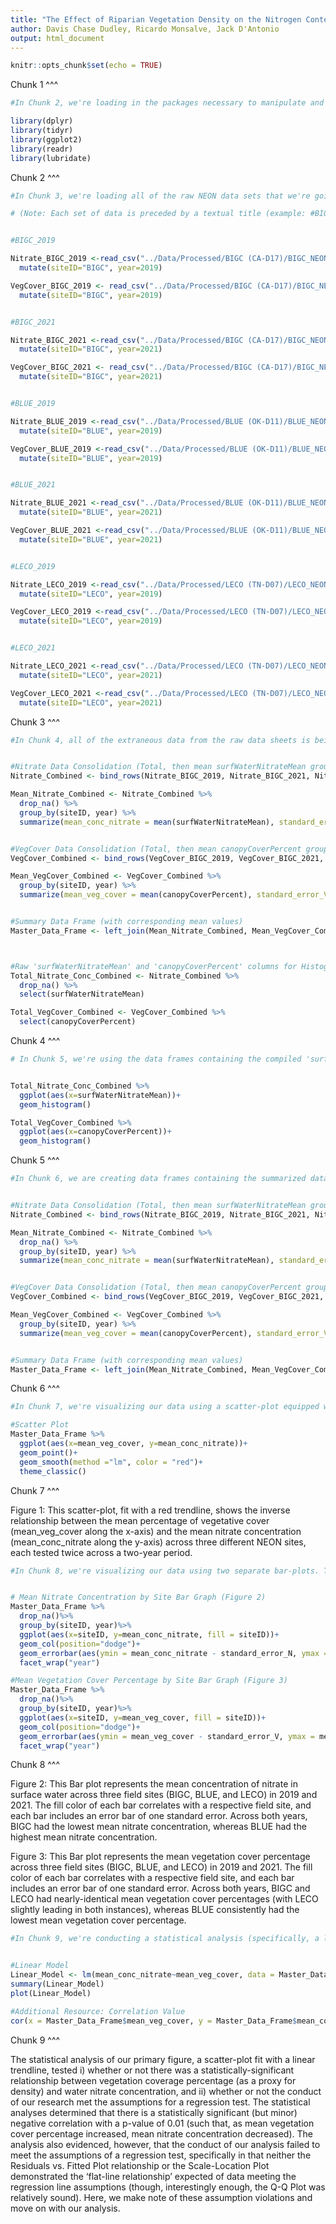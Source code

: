 ```yaml
---
title: "The Effect of Riparian Vegetation Density on the Nitrogen Content of Surface Water"
author: Davis Chase Dudley, Ricardo Monsalve, Jack D'Antonio
output: html_document
---
```


```r
knitr::opts_chunk$set(echo = TRUE)
```
Chunk 1 ^^^


```r

#In Chunk 2, we're loading in the packages necessary to manipulate and process our data for further analysis.

library(dplyr)
library(tidyr)
library(ggplot2)
library(readr)
library(lubridate)

```
Chunk 2 ^^^


```r

#In Chunk 3, we're loading all of the raw NEON data sets that we're going to be using in our project, so that they're immediately accessible and available within the .rmd. Additionally, we're tagging each with an appropriate siteID (derived from the NEON site wherein the data was collected) and a year (derived from the year within which the data was collected). 

# (Note: Each set of data is preceded by a textual title (example: #BIGC_2019) to facilitate any necessary navigation).


#BIGC_2019

Nitrate_BIGC_2019 <-read_csv("../Data/Processed/BIGC (CA-D17)/BIGC_NEON_nitrate-surfacewater/NEON.D17.BIGC.DP1.20033.001.102.100.015.NSW_15_minute.2019-07.basic.20221201T190523Z.csv") %>% 
  mutate(siteID="BIGC", year=2019)

VegCover_BIGC_2019 <- read_csv("../Data/Processed/BIGC (CA-D17)/BIGC_NEON_cover-veg-riparian/NEON.D17.BIGC.DP1.20191.001.rip_percentComposition.2019-07.basic.20230112T002213Z.csv") %>% 
  mutate(siteID="BIGC", year=2019)


#BIGC_2021

Nitrate_BIGC_2021 <-read_csv("../Data/Processed/BIGC (CA-D17)/BIGC_NEON_nitrate-surfacewater/NEON.D17.BIGC.DP1.20033.001.102.100.015.NSW_15_minute.2021-08.basic.20221201T175835Z.csv") %>% 
  mutate(siteID="BIGC", year=2021)

VegCover_BIGC_2021 <- read_csv("../Data/Processed/BIGC (CA-D17)/BIGC_NEON_cover-veg-riparian/NEON.D17.BIGC.DP1.20191.001.rip_percentComposition.2021-08.basic.20230112T001807Z.csv") %>% 
  mutate(siteID="BIGC", year=2021)


#BLUE_2019

Nitrate_BLUE_2019 <-read_csv("../Data/Processed/BLUE (OK-D11)/BLUE_NEON_nitrate-surfacewater/NEON.D11.BLUE.DP1.20033.001.112.100.015.NSW_15_minute.2019-06.basic.20221201T045009Z.csv") %>% 
  mutate(siteID="BLUE", year=2019)

VegCover_BLUE_2019 <-read_csv("../Data/Processed/BLUE (OK-D11)/BLUE_NEON_cover-veg-riparian/NEON.D11.BLUE.DP1.20191.001.rip_percentComposition.2019-06.basic.20230112T002006Z.csv") %>% 
  mutate(siteID="BLUE", year=2019)


#BLUE_2021

Nitrate_BLUE_2021 <-read_csv("../Data/Processed/BLUE (OK-D11)/BLUE_NEON_nitrate-surfacewater/NEON.D11.BLUE.DP1.20033.001.112.100.015.NSW_15_minute.2021-06.basic.20221201T013159Z.csv") %>% 
  mutate(siteID="BLUE", year=2021)

VegCover_BLUE_2021 <-read_csv("../Data/Processed/BLUE (OK-D11)/BLUE_NEON_cover-veg-riparian/NEON.D11.BLUE.DP1.20191.001.rip_percentComposition.2021-06.basic.20230112T002305Z.csv") %>% 
  mutate(siteID="BLUE", year=2021)


#LECO_2019

Nitrate_LECO_2019 <-read_csv("../Data/Processed/LECO (TN-D07)/LECO_NEON_nitrate-surfacewater/NEON.D07.LECO.DP1.20033.001.102.100.015.NSW_15_minute.2019-09.basic.20221208T002007Z.csv") %>% 
  mutate(siteID="LECO", year=2019)

VegCover_LECO_2019 <-read_csv("../Data/Processed/LECO (TN-D07)/LECO_NEON_cover-veg-riparian/NEON.D07.LECO.DP1.20191.001.rip_percentComposition.2019-09.basic.20230112T001930Z.csv") %>% 
  mutate(siteID="LECO", year=2019)


#LECO_2021

Nitrate_LECO_2021 <-read_csv("../Data/Processed/LECO (TN-D07)/LECO_NEON_nitrate-surfacewater/NEON.D07.LECO.DP1.20033.001.112.100.015.NSW_15_minute.2021-09.basic.20221208T012753Z.csv") %>% 
  mutate(siteID="LECO", year=2021)

VegCover_LECO_2021 <-read_csv("../Data/Processed/LECO (TN-D07)/LECO_NEON_cover-veg-riparian/NEON.D07.LECO.DP1.20191.001.rip_percentComposition.2021-09.basic.20230112T002003Z.csv") %>% 
  mutate(siteID="LECO", year=2021)


```
Chunk 3 ^^^


```r

#In Chunk 4, all of the extraneous data from the raw data sheets is being excised, and the data pertaining to our project is being consolidated into multiple formats in order to facilitate further analysis and manipulation. These are detailed in pre-code titles below, but generally speaking, we are creating a data frame containing all of the 'surfWaterNitrateMean' data from the Nitrate_Surfacewater NEON data sheets and a separate frame containing all of the 'canopyCoverPercent' data from the Cover_Veg_Riparian NEON data sheets (these will be used in the creation of two single-variable histograms). We're then creating mean data for each of these consolidated data frames (grouped by siteID and year) before finally left_joining these mean data to create a summarized master data frame.


#Nitrate Data Consolidation (Total, then mean surfWaterNitrateMean grouped by SiteID and year)
Nitrate_Combined <- bind_rows(Nitrate_BIGC_2019, Nitrate_BIGC_2021, Nitrate_BLUE_2019, Nitrate_BLUE_2021, Nitrate_LECO_2019, Nitrate_LECO_2021)

Mean_Nitrate_Combined <- Nitrate_Combined %>% 
  drop_na() %>% 
  group_by(siteID, year) %>% 
  summarize(mean_conc_nitrate = mean(surfWaterNitrateMean), standard_error_N = sd(surfWaterNitrateMean/sqrt(n())))


#VegCover Data Consolidation (Total, then mean canopyCoverPercent grouped by SiteID and year)
VegCover_Combined <- bind_rows(VegCover_BIGC_2019, VegCover_BIGC_2021, VegCover_BLUE_2019, VegCover_BLUE_2021, VegCover_LECO_2019, VegCover_LECO_2021)

Mean_VegCover_Combined <- VegCover_Combined %>% 
  group_by(siteID, year) %>% 
  summarize(mean_veg_cover = mean(canopyCoverPercent), standard_error_V = sd(canopyCoverPercent/sqrt(n())))


#Summary Data Frame (with corresponding mean values)
Master_Data_Frame <- left_join(Mean_Nitrate_Combined, Mean_VegCover_Combined)



#Raw 'surfWaterNitrateMean' and 'canopyCoverPercent' columns for Histogram
Total_Nitrate_Conc_Combined <- Nitrate_Combined %>% 
  drop_na() %>% 
  select(surfWaterNitrateMean)

Total_VegCover_Combined <- VegCover_Combined %>% 
  select(canopyCoverPercent)


```
Chunk 4 ^^^


```r

# In Chunk 5, we're using the data frames containing the compiled 'surfWaterNitrateMean' and 'canopyCoverPercent' columns to create two single-variable histograms, each representative of one of our two continuous variables (both our response and our predictor variable). These histograms will give us a better understanding of the distribution of our variable values, which could help us to draw more accurate conclusions about the relationships we're observing down the line (as well as help us to explain any potential anomalies that arise).


Total_Nitrate_Conc_Combined %>%
  ggplot(aes(x=surfWaterNitrateMean))+
  geom_histogram()

Total_VegCover_Combined %>%
  ggplot(aes(x=canopyCoverPercent))+
  geom_histogram()


```
Chunk 5 ^^^


```r

#In Chunk 6, we are creating data frames containing the summarized data necessary for visualization and analysis, specifically to facilitate the creation of figures by making all of the pertinent data immediately available in a single data frame. (Note: Much of this code is the same as that contained in Chunk 4; for the purposes of our project, it made sense to summarize our data prior to compilation, and as such, much of it already exists in a grouped and summarized format).


#Nitrate Data Consolidation (Total, then mean surfWaterNitrateMean grouped by SiteID and year)
Nitrate_Combined <- bind_rows(Nitrate_BIGC_2019, Nitrate_BIGC_2021, Nitrate_BLUE_2019, Nitrate_BLUE_2021, Nitrate_LECO_2019, Nitrate_LECO_2021)

Mean_Nitrate_Combined <- Nitrate_Combined %>% 
  drop_na() %>% 
  group_by(siteID, year) %>% 
  summarize(mean_conc_nitrate = mean(surfWaterNitrateMean), standard_error_N = sd(surfWaterNitrateMean/sqrt(n())))


#VegCover Data Consolidation (Total, then mean canopyCoverPercent grouped by SiteID and year)
VegCover_Combined <- bind_rows(VegCover_BIGC_2019, VegCover_BIGC_2021, VegCover_BLUE_2019, VegCover_BLUE_2021, VegCover_LECO_2019, VegCover_LECO_2021)

Mean_VegCover_Combined <- VegCover_Combined %>% 
  group_by(siteID, year) %>% 
  summarize(mean_veg_cover = mean(canopyCoverPercent), standard_error_V = sd(canopyCoverPercent/sqrt(n())))


#Summary Data Frame (with corresponding mean values)
Master_Data_Frame <- left_join(Mean_Nitrate_Combined, Mean_VegCover_Combined)

```
Chunk 6 ^^^


```r

#In Chunk 7, we're visualizing our data using a scatter-plot equipped with a linear trendline in order to i) perform an analysis of our project data for interpretation and ii) to provide a standard visual of the collected data for potential readers. 

#Scatter Plot
Master_Data_Frame %>%
  ggplot(aes(x=mean_veg_cover, y=mean_conc_nitrate))+
  geom_point()+
  geom_smooth(method ="lm", color = "red")+
  theme_classic()


```
Chunk 7 ^^^

Figure 1: This scatter-plot, fit with a red trendline, shows the inverse relationship between the mean percentage of vegetative cover (mean_veg_cover along the x-axis) and the mean nitrate concentration (mean_conc_nitrate along the y-axis) across three different NEON sites, each tested twice across a two-year period. 



```r

#In Chunk 8, we're visualizing our data using two separate bar-plots. The first represents the mean nitrate concentration (mean_conc_nitrate) separated by siteID (distinguishable by color) and faceted by year. The second represents the mean vegetation percent coverage (mean_veg_cover), also separated by siteID and faceted by year. These graphs are meant to provide an easily-interpreted visual for each respective measure to i) supplement our analysis and interpretation of our project data and ii) to provide a standard visual of the collected data for potential readers.


# Mean Nitrate Concentration by Site Bar Graph (Figure 2)
Master_Data_Frame %>%
  drop_na()%>%
  group_by(siteID, year)%>%
  ggplot(aes(x=siteID, y=mean_conc_nitrate, fill = siteID))+
  geom_col(position="dodge")+
  geom_errorbar(aes(ymin = mean_conc_nitrate - standard_error_N, ymax = mean_conc_nitrate + standard_error_N), width = .2)+
  facet_wrap("year")

#Mean Vegetation Cover Percentage by Site Bar Graph (Figure 3)
Master_Data_Frame %>%
  drop_na()%>%
  group_by(siteID, year)%>%
  ggplot(aes(x=siteID, y=mean_veg_cover, fill = siteID))+
  geom_col(position="dodge")+
  geom_errorbar(aes(ymin = mean_veg_cover - standard_error_V, ymax = mean_veg_cover + standard_error_V), width = .2)+
  facet_wrap("year")


```
Chunk 8 ^^^

Figure 2: This Bar plot represents the mean concentration of nitrate in surface water across three field sites (BIGC, BLUE, and LECO) in 2019 and 2021. The fill color of each bar correlates with a respective field site, and each bar includes an error bar of one standard error. Across both years, BIGC had the lowest mean nitrate concentration, whereas BLUE had the highest mean nitrate concentration.

Figure 3: This Bar plot represents the mean vegetation cover percentage across three field sites (BIGC, BLUE, and LECO) in 2019 and 2021. The fill color of each bar correlates with a respective field site, and each bar includes an error bar of one standard error. Across both years, BIGC and LECO had nearly-identical mean vegetation cover percentages (with LECO slightly leading in both instances), whereas BLUE consistently had the lowest mean vegetation cover percentage. 



```r

#In Chunk 9, we're conducting a statistical analysis (specifically, a linear regression with an additional correlation value calculation) of our primary figure, the scatter-plot equipped with a trendline constructed in Chunk 7. We've done this both to determine whether or not there was a statistically-significant relationship between vegetation coverage percentage (as a proxy for density) and water nitrate concentration and to determine whether or not the conduct of our research met the assumptions for a regression test.


#Linear Model
Linear_Model <- lm(mean_conc_nitrate~mean_veg_cover, data = Master_Data_Frame)
summary(Linear_Model)
plot(Linear_Model)

#Additional Resource: Correlation Value
cor(x = Master_Data_Frame$mean_veg_cover, y = Master_Data_Frame$mean_conc_nitrate)

```
Chunk 9 ^^^


The statistical analysis of our primary figure, a scatter-plot fit with a linear trendline, tested i) whether or not there was a statistically-significant relationship between vegetation coverage percentage (as a proxy for density) and water nitrate concentration, and ii) whether or not the conduct of our research met the assumptions for a regression test. The statistical analyses determined that there is a statistically significant (but minor) negative correlation with a p-value of 0.01 (such that, as mean vegetation cover percentage increased, mean nitrate concentration decreased). The analysis also evidenced, however, that the conduct of our analysis failed to meet the assumptions of a regression test, specifically in that neither the Residuals vs. Fitted Plot relationship or the Scale-Location Plot demonstrated the 'flat-line relationship' expected of data meeting the regression line assumptions (though, interestingly enough, the Q-Q Plot was relatively sound). Here, we make note of these assumption violations and move on with our analysis. 






